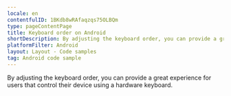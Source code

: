 ```yaml
---
locale: en
contentfulID: 1BKdb8wRAfaqzqs75OLBQm
type: pageContentPage
title: Keyboard order on Android
shortDescription: By adjusting the keyboard order, you can provide a great experience for users that control their device using a hardware keyboard.
platformFilter: Android
layout: Layout - Code samples
tag: Android code sample
---
```


By adjusting the keyboard order, you can provide a great experience for users that control their device using a hardware keyboard.

<CodeSample id="keyboard-order" locale="en" platform="android" />
